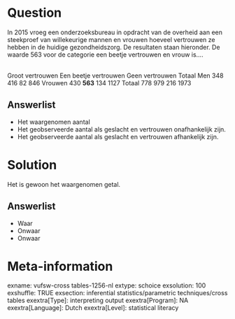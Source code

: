 Question
========
In 2015 vroeg een onderzoeksbureau in opdracht van de overheid aan een steekproef van willekeurige mannen en vrouwen hoeveel vertrouwen ze hebben in de huidige gezondheidszorg. De resultaten staan hieronder. De waarde 563 voor de categorie een beetje vertrouwen en vrouw is....  
  

<tabel> <colgroep> <col style="width: 20%" /> <col style="width: 20%" /> <col style="width: 20%" /> <col style="width: 20%" /> <col style="width: 20%" /> </colgroep> <tbody> <tr class="odd"> <td class="tvcss_2"><br /> </td> <td class="tvcss_3">Groot vertrouwen</td> <td class="tvcss_4">Een beetje vertrouwen</td> <td class="tvcss_5">Geen vertrouwen</td> <td>Totaal</td> </tr> <tr class="even"> <td class="tvcss_2">Men</td> <td class="tvcss_3">348</td> <td class="tvcss_4">416</td> <td class="tvcss_5">82</td> <td>846</td> </tr> <tr class="odd"> <td class="tvcss_2">Vrouwen</td> <td class="tvcss_3">430</td> <td class="tvcss_4"><strong>563</strong></td> <td class="tvcss_5">134</td> <td>1127</td> </tr> <tr class="even"> <td class="tvcss_2">Totaal</td> <td class="tvcss_3">778</td> <td class="tvcss_4">979</td> <td class="tvcss_5">216</td> <td>1973</td> </tr> </tbody> </table>

Answerlist
----------
* Het waargenomen aantal
* Het geobserveerde aantal als geslacht en vertrouwen onafhankelijk zijn.
* Het geobserveerde aantal als geslacht en vertrouwen afhankelijk zijn.

Solution
========

Het is gewoon het waargenomen getal.

Answerlist
----------
* Waar
* Onwaar
* Onwaar

Meta-information
================
exname: vufsw-cross tables-1256-nl
extype: schoice
exsolution: 100
exshuffle: TRUE
exsection: inferential statistics/parametric techniques/cross tables
exextra[Type]: interpreting output
exextra[Program]: NA
exextra[Language]: Dutch
exextra[Level]: statistical literacy


